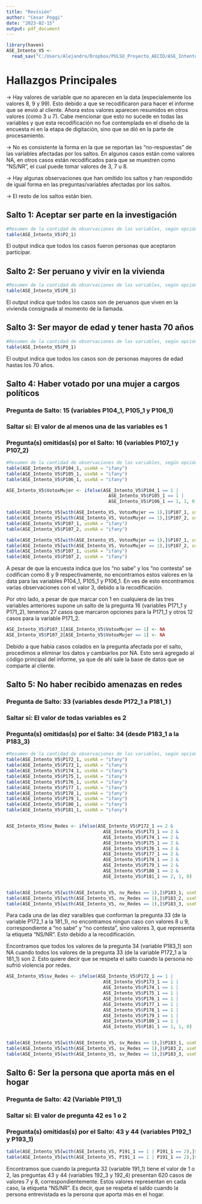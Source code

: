 ```yaml
---
title: "Revisión"
author: "Cesar Poggi"
date: "2023-02-15"
output: pdf_document
---
```

```r
library(haven)
ASE_Intento_V5 <- 
  read_sav("C:/Users/Alejandro/Dropbox/PULSO_Proyecto_AECID/ASE_Intento_V5.sav")
```

# Hallazgos Principales

-> Hay valores de variable que no aparecen en la data (especialemente los valores 8, 9 y 99). Esto debido a que se recodificaron para hacer el informe que se envió al cliente. Ahora estos valores aparecen resumidos en otros valores (como 3 u 7). Cabe mencionar que esto no sucede en todas las variables y que esta recodificación no fue contemplada en el diseño de la encuesta ni en la etapa de digitación, sino que se dió en la parte de procesamiento.

-> No es consistente la forma en la que se reportan las "no-respuestas" de las variables afectadas por los saltos. En algunos casos están como valores NA, en otros casos están recodificados para que se muestren como "NS/NR", el cual puede tomar valores de 3, 7 u 8. 

-> Hay algunas observaciones que han omitido los saltos y han respondido de igual forma en las preguntas/variables afectadas por los saltos.

-> El resto de los saltos están bien.



## Salto 1: Aceptar ser parte en la investigación
```r
#Resumen de la cantidad de observaciones de las variables, según opción
table(ASE_Intento_V5$P2_1)
```
El output indica que todos los casos fueron personas que aceptaron participar.


## Salto 2: Ser peruano y vivir en la vivienda
```r
#Resumen de la cantidad de observaciones de las variables, según opción
table(ASE_Intento_V5$P8_1)
```
El output indica que todos los casos son de peruanos que viven en la vivienda consignada al momento de la llamada.


## Salto 3: Ser mayor de edad y tener hasta 70 años
```r
#Resumen de la cantidad de observaciones de las variables, según opción
table(ASE_Intento_V5$P9_1)
```
El output indica que todos los casos son de personas mayores de edad hastas los 70 años.


## Salto 4: Haber votado por una mujer a cargos políticos
### Pregunta de Salto: 15 (variables P104_1, P105_1 y P106_1)
### Saltar si: El valor de al menos una de las variables es 1
### Pregunta(s) omitidas(s) por el Salto: 16 (variables P107_1 y P107_2)
```r
#Resumen de la cantidad de observaciones de las variables, según opción
table(ASE_Intento_V5$P104_1, useNA = "ifany")
table(ASE_Intento_V5$P105_1, useNA = "ifany")
table(ASE_Intento_V5$P106_1, useNA = "ifany")

ASE_Intento_V5$VotoxMujer <- ifelse(ASE_Intento_V5$P104_1 == 1 | 
                                      ASE_Intento_V5$P105_1 == 1 | 
                                      ASE_Intento_V5$P106_1 == 1, 1, 0)

table(ASE_Intento_V5[with(ASE_Intento_V5, VotoxMujer == 1),]$P107_1, useNA = "ifany")
table(ASE_Intento_V5[with(ASE_Intento_V5, VotoxMujer == 1),]$P107_2, useNA = "ifany")
table(ASE_Intento_V5$P107_1, useNA = "ifany")
table(ASE_Intento_V5$P107_2, useNA = "ifany")

table(ASE_Intento_V5[with(ASE_Intento_V5, VotoxMujer == 1),]$P107_1, useNA = "ifany")
table(ASE_Intento_V5[with(ASE_Intento_V5, VotoxMujer == 1),]$P107_2, useNA = "ifany")
table(ASE_Intento_V5$P107_1, useNA = "ifany")
table(ASE_Intento_V5$P107_2, useNA = "ifany")
```
A pesar de que la encuesta indica que los "no sabe" y los "no contesta" se codifican como 8 y 9 respectivamente, no encontramos estos valores en la data para las variables P104_1, P105_1 y P106_1. En ves de esto encontramos varias observaciones con el valor 3, debido a la recodificación. 

Por otro lado, a pesar de que marcar con 1 en cualquiera de las tres variables anteriores supone un salto de la pregunta 16 (variables P171_1 y P171_2), tenemos 27 casos que marcaron opciones para la P171_1 y otros 12 casos para la variable P171_2.

```r
ASE_Intento_V5$P107_1[ASE_Intento_V5$VotoxMujer == 1] <- NA
ASE_Intento_V5$P107_2[ASE_Intento_V5$VotoxMujer == 1] <- NA
```
Debido a que había casos colados en la pregunta afectada por el salto, procedimos a eliminar los datos y cambiarlos por NA. Esto será agregado al código principal del informe, ya que de ahí sale la base de datos que se comparte al cliente.

## Salto 5: No haber recibido amenazas en redes
### Pregunta de Salto: 33 (variables desde P172_1 a P181_1 )
### Saltar si: El valor de todas variables es 2
### Pregunta(s) omitidas(s) por el Salto: 34 (desde P183_1 a la P183_3)
```r
#Resumen de la cantidad de observaciones de las variables, según opción
table(ASE_Intento_V5$P172_1, useNA = "ifany")
table(ASE_Intento_V5$P173_1, useNA = "ifany")
table(ASE_Intento_V5$P174_1, useNA = "ifany")
table(ASE_Intento_V5$P175_1, useNA = "ifany")
table(ASE_Intento_V5$P176_1, useNA = "ifany")
table(ASE_Intento_V5$P177_1, useNA = "ifany")
table(ASE_Intento_V5$P178_1, useNA = "ifany")
table(ASE_Intento_V5$P179_1, useNA = "ifany")
table(ASE_Intento_V5$P180_1, useNA = "ifany")
table(ASE_Intento_V5$P181_1, useNA = "ifany")


ASE_Intento_V5$nv_Redes <- ifelse(ASE_Intento_V5$P172_1 == 2 & 
                                    ASE_Intento_V5$P173_1 == 2 & 
                                    ASE_Intento_V5$P174_1 == 2 & 
                                    ASE_Intento_V5$P175_1 == 2 & 
                                    ASE_Intento_V5$P176_1 == 2 & 
                                    ASE_Intento_V5$P177_1 == 2 & 
                                    ASE_Intento_V5$P178_1 == 2 & 
                                    ASE_Intento_V5$P179_1 == 2 & 
                                    ASE_Intento_V5$P180_1 == 2 & 
                                    ASE_Intento_V5$P181_1 == 2, 1, 0)


table(ASE_Intento_V5[with(ASE_Intento_V5, nv_Redes == 1),]$P183_1, useNA = "ifany")
table(ASE_Intento_V5[with(ASE_Intento_V5, nv_Redes == 1),]$P183_2, useNA = "ifany")
table(ASE_Intento_V5[with(ASE_Intento_V5, nv_Redes == 1),]$P183_3, useNA = "ifany")
```
Para cada una de las diez varaibles que conforman la pregunta 33 (de la variable P172_1 a la 181_1), no encontramos ningun caso con valores 8 u 9, correspondiente a "no sabe" y "no contesta", sino valores 3, que representa la etiqueta "NS/NR". Esto debido a la recodificación.

Encontramos que todos los valores de la pregunta 34 (variable P183_1) son NA cuando todos los valores de la pregunta 33 (de la variable P172_1 a la 181_1) son 2. Esto quiere decir que se respeta el salto cuando la persona no sufrió violencia por redes.


```r
ASE_Intento_V5$sv_Redes <- ifelse(ASE_Intento_V5$P172_1 == 1 | 
                                    ASE_Intento_V5$P173_1 == 1 | 
                                    ASE_Intento_V5$P174_1 == 1 | 
                                    ASE_Intento_V5$P175_1 == 1 | 
                                    ASE_Intento_V5$P176_1 == 1 | 
                                    ASE_Intento_V5$P177_1 == 1 | 
                                    ASE_Intento_V5$P178_1 == 1 | 
                                    ASE_Intento_V5$P179_1 == 1 | 
                                    ASE_Intento_V5$P180_1 == 1 | 
                                    ASE_Intento_V5$P181_1 == 1, 1, 0)


table(ASE_Intento_V5[with(ASE_Intento_V5, sv_Redes == 1),]$P183_1, useNA = "ifany")
table(ASE_Intento_V5[with(ASE_Intento_V5, sv_Redes == 1),]$P183_2, useNA = "ifany")
table(ASE_Intento_V5[with(ASE_Intento_V5, sv_Redes == 1),]$P183_3, useNA = "ifany")
```



## Salto 6: Ser la persona que aporta más en el hogar
### Pregunta de Salto: 42 (Variable P191_1)
### Saltar si: El valor de pregunta 42 es 1 o 2
### Pregunta(s) omitidas(s) por el Salto: 43 y 44 (variables P192_1 y P193_1)
```r
table(ASE_Intento_V5[with(ASE_Intento_V5, P191_1 == 1 | P191_1 == 2),]$P192_1, useNA = "ifany")
table(ASE_Intento_V5[with(ASE_Intento_V5, P191_1 == 1 | P191_1 == 2),]$P193_1, useNA = "ifany")
```
Encontramos que cuando la pregunta 32 (variable 191_1) tiene el valor de 1 o 2, las preguntas 43 y 44 (variables 192_3 y 192_4) presentan 620 casos de valores 7 y 8, correspondientemente. Estos valores representan en cada caso, la etiqueta "NS/NR". Es decir, que se respeta el saldo cuando la persona entrevistada es la persona que aporta más en el hogar.

